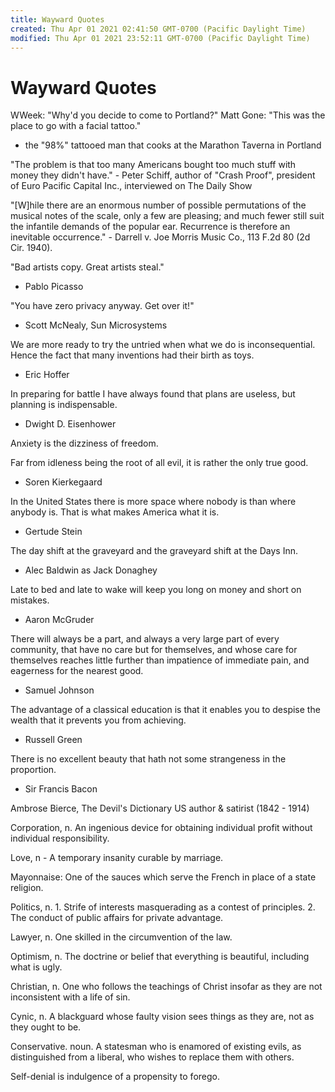 ```yaml
---
title: Wayward Quotes
created: Thu Apr 01 2021 02:41:50 GMT-0700 (Pacific Daylight Time)
modified: Thu Apr 01 2021 23:52:11 GMT-0700 (Pacific Daylight Time)
---
```


# Wayward Quotes

WWeek: "Why'd you decide to come to Portland?"
Matt Gone: "This was the place to go with a facial tattoo."

- the "98%" tattooed man that cooks at the Marathon Taverna in Portland

"The problem is that too many Americans bought too much stuff with money they didn't have." - Peter Schiff, author of "Crash Proof", president of Euro Pacific Capital Inc., interviewed on The Daily Show

"[W]hile there are an enormous number of possible permutations of the musical notes of the scale, only a few are pleasing; and much fewer still suit the infantile demands of the popular ear. Recurrence is therefore an inevitable occurrence." - Darrell v. Joe Morris Music Co., 113 F.2d 80 (2d Cir. 1940).

"Bad artists copy. Great artists steal."

- Pablo Picasso

"You have zero privacy anyway. Get over it!"

- Scott McNealy, Sun Microsystems

We are more ready to try the untried when what we do is inconsequential. Hence the fact that many inventions had their birth as toys.

- Eric Hoffer

In preparing for battle I have always found that plans are useless, but planning is indispensable.

- Dwight D. Eisenhower

Anxiety is the dizziness of freedom.

Far from idleness being the root of all evil, it is rather the only true good.

- Soren Kierkegaard

In the United States there is more space where nobody is than where anybody is. That is what makes America what it is.

- Gertude Stein

The day shift at the graveyard and the graveyard shift at the Days Inn.

- Alec Baldwin as Jack Donaghey

Late to bed and late to wake will keep you long on money and short on mistakes.

- Aaron McGruder

There will always be a part, and always a very large part of every community, that have no care but for themselves, and whose care for themselves reaches little further than impatience of immediate pain, and eagerness for the nearest good.

- Samuel Johnson

The advantage of a classical education is that it enables you to despise the wealth that it prevents you from achieving.

- Russell Green

There is no excellent beauty that hath not some strangeness in the proportion.

- Sir Francis Bacon

Ambrose Bierce, The Devil's Dictionary
US author & satirist (1842 - 1914)

Corporation, n. An ingenious device for obtaining individual profit without individual responsibility.

Love, n - A temporary insanity curable by marriage.

Mayonnaise: One of the sauces which serve the French in place of a state religion.

Politics, n. 1. Strife of interests masquerading as a contest of principles. 2. The conduct of public affairs for private advantage.

Lawyer, n. One skilled in the circumvention of the law.

Optimism, n. The doctrine or belief that everything is beautiful, including what is ugly.

Christian, n. One who follows the teachings of Christ insofar as they are not inconsistent with a life of sin.

Cynic, n. A blackguard whose faulty vision sees things as they are, not as they ought to be.

Conservative. noun. A statesman who is enamored of existing evils, as distinguished from a liberal, who wishes to replace them with others.

Self-denial is indulgence of a propensity to forego.
